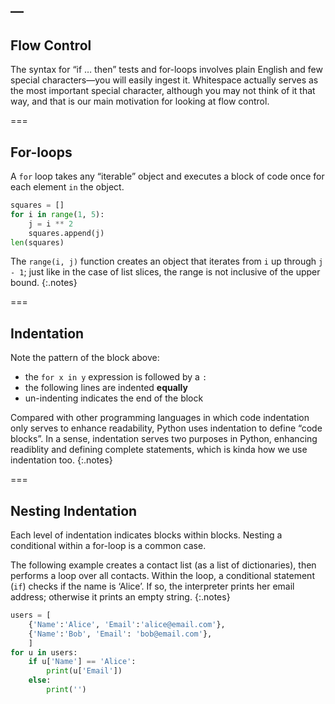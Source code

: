 ---
---

## Flow Control

The syntax for "if ... then" tests and for-loops involves plain
English and few special characters---you will easily ingest
it. Whitespace actually serves as the most important special
character, although you may not think of it that way, and that is our
main motivation for looking at flow control.

===

## For-loops

A `for` loop takes any "iterable" object and executes a block of code
once for each element `in` the object.

```python
squares = []
for i in range(1, 5):
    j = i ** 2
    squares.append(j)
len(squares)
```

The `range(i, j)` function creates an object that iterates from `i` up
through `j - 1`; just like in the case of list slices, the range is
not inclusive of the upper bound.
{:.notes}

===

## Indentation

Note the pattern of the block above:

- the `for x in y` expression is followed by a `:`
- the following lines are indented **equally**
- un-indenting indicates the end of the block

Compared with other programming languages in which code indentation
only serves to enhance readability, Python uses indentation to define
"code blocks". In a sense, indentation serves two purposes in Python,
enhancing readiblity and defining complete statements, which is kinda
how we use indentation too.
{:.notes}

===

## Nesting Indentation

Each level of indentation indicates blocks within blocks. Nesting a
conditional within a for-loop is a common case.

The following example creates a contact list (as a list of
dictionaries), then performs a loop over all contacts. Within the
loop, a conditional statement (`if`) checks if the name is 'Alice'. If
so, the interpreter prints her email address; otherwise it prints an
empty string.
{:.notes}

```python
users = [
    {'Name':'Alice', 'Email':'alice@email.com'},
    {'Name':'Bob', 'Email': 'bob@email.com'},
    ]
for u in users:
    if u['Name'] == 'Alice':
        print(u['Email'])
    else:
        print('')
```
